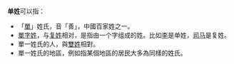 '''单姓'''可以指：
* 「[[單姓_(姓氏)|單]]」姓氏，音「善」，中國百家姓之一。
* [[單字姓|單字姓]]，与[[复姓|复姓]]相对，是指由一个字组成的姓。比如[[李姓|李]]是单姓，[[司马_(姓氏)|司马]]是复姓。
* 單一姓氏的人，與[[雙姓|雙姓]]相對。
* 單一姓氏的地區，例如指某個地區的居民大多為同樣的姓氏。

{{disambig|Cat=二字中國相關消歧義}}